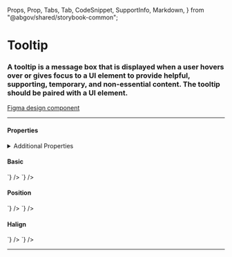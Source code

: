   Props,
  Prop,
  Tabs,
  Tab,
  CodeSnippet,
  SupportInfo,
  Markdown,
} from "@abgov/shared/storybook-common";

<Meta title="Components/Tooltip" />

# Tooltip

### A tooltip is a message box that is displayed when a user hovers over or gives focus to a UI element to provide helpful, supporting, temporary, and non-essential content. The tooltip should be paired with a UI element.

[Figma design component](https://www.figma.com/file/fx99piVY3CIgnb7rR68Uhy/Component---Tooltip?node-id=912%3A38963&t=JZsBX0vF7d0ER8Pv-1)

---

#### Properties

<Props showTabs={true}>
  <Prop
    name="content"
    type="string"
    description="The content of the tooltip"
    defaultValue="320px"
  />
  <Prop
    name="position"
    type="top|bottom|left|right"
    description="The tooltip position"
    defaultValue="top"
  />
  <Prop
    name="halign"
    defaultValue="center"
    type="left|center|right"
    description="align a top or bottom positioned tooltip"
  />
</Props>

<details>
  <summary>Additional Properties</summary>
  <GoACallout>
    These margins would be applied to the target element and the tooltip will
    align itself accordingly
  </GoACallout>
  <Props showTabs={true}>
    <Prop
      name="mt"
      type="none | 3xs | 2xs | xs | s | m | l | xl | 2xl | 3xl | 4xl"
      defaultValue="none"
      description="Top margin"
    />
    <Prop
      name="mr"
      type="none | 3xs | 2xs | xs | s | m | l | xl | 2xl | 3xl | 4xl"
      defaultValue="none"
      description="Right margin"
    />
    <Prop
      name="mb"
      type="none | 3xs | 2xs | xs | s | m | l | xl | 2xl | 3xl | 4xl"
      defaultValue="none"
      description="Bottom margin"
    />
    <Prop
      name="ml"
      type="none | 3xs | 2xs | xs | s | m | l | xl | 2xl | 3xl | 4xl"
      defaultValue="none"
      description="Left margin"
    />
  </Props>
</details>

#### Basic

<Story name="Basic">
  <div style={{ textAlign: "center" }}>
    <GoATooltip content="This is a tooltip">
      <GoAIconButton icon="information-circle"></GoAIconButton>
    </GoATooltip>
  </div>
</Story>

<Tabs>
  <Tab label="Angular">
    <CodeSnippet
      lang="html"
      code={`
      <goa-tooltip content="This is a tooltip">
        <goa-icon type="information-circle" />
      </goa-tooltip>
    `}
    />
  </Tab>
  <Tab label="React">
    <CodeSnippet
      lang="tsx"
      code={`
      <GoATooltip content="This is a tooltip">
        <GoAIconButton icon="information-circle"></GoAIconButton>
      </GoATooltip>
    `}
    />
  </Tab>
</Tabs>

#### Position

<Story name="Position">
  <div style={{ textAlign: "center" }}>
    <GoATooltip content="This is a bottom tooltip" position="bottom">
      <GoAIconButton icon="information-circle"></GoAIconButton>
    </GoATooltip>
    <GoATooltip content="This is a top tooltip">
      <GoAIconButton icon="information-circle"></GoAIconButton>
    </GoATooltip>
    <GoATooltip content="This is a left tooltip" position="left">
      <GoAIconButton icon="information-circle"></GoAIconButton>
    </GoATooltip>
    <GoATooltip content="This is a right tooltip" position="right">
      <GoAIconButton icon="information-circle"></GoAIconButton>
    </GoATooltip>
  </div>
</Story>

<Tabs>
  <Tab label="Angular">
    <CodeSnippet
      lang="html"
      code={`
      <goa-tooltip content="This is a bottom tooltip" position="bottom">
        <goa-icon-button icon="information-circle"></goa-icon-button>
      </goa-tooltip>
      <goa-tooltip content="This is a top tooltip">
        <goa-icon-button icon="information-circle"></goa-icon-button>
      </goa-tooltip>
      <goa-tooltip content="This is a left tooltip" position="left">
        <goa-icon-button icon="information-circle"></goa-icon-button>
      </goa-tooltip>
      <goa-tooltip content="This is a right tooltip" position="right">
        <goa-icon-button icon="information-circle"></goa-icon-button>
      </goa-tooltip>
    `}
    />
  </Tab>
  <Tab label="React">
    <CodeSnippet
      lang="tsx"
      code={`
      <GoATooltip content="This is a bottom tooltip" position="bottom">
        <GoAIconButton icon="information-circle"></GoAIconButton>
      </GoATooltip>
      <GoATooltip content="This is a top tooltip">
        <GoAIconButton icon="information-circle"></GoAIconButton>
      </GoATooltip>
      <GoATooltip content="This is a left tooltip" position="left">
        <GoAIconButton icon="information-circle"></GoAIconButton>
      </GoATooltip>
      <GoATooltip content="This is a right tooltip" position="right">
        <GoAIconButton icon="information-circle"></GoAIconButton>
      </GoATooltip>
    `}
    />
  </Tab>
</Tabs>

#### Halign

<Story name="Halign">
  <div style={{ textAlign: "center" }}>
    <GoATooltip
      content="This is a right aligned bottom tooltip"
      position="bottom"
      hAlign="right"
    >
      <GoAIconButton icon="information-circle"></GoAIconButton>
    </GoATooltip>
    <GoATooltip content="This is a left aligned top tooltip" hAlign="left">
      <GoAIconButton icon="information-circle"></GoAIconButton>
    </GoATooltip>
    <GoATooltip
      content="This is a left aligned bottom tooltip"
      position="bottom"
      hAlign="left"
    >
      <GoAIconButton icon="information-circle"></GoAIconButton>
    </GoATooltip>
    <GoATooltip content="This is a right aligned top tooltip" hAlign="right">
      <GoAIconButton icon="information-circle"></GoAIconButton>
    </GoATooltip>
  </div>
</Story>

<Tabs>
  <Tab label="Angular">
    <CodeSnippet
      lang="html"
      code={`
      <goa-tooltip content="This is a right aligned bottom tooltip" position="bottom" hAlign="right">
        <goa-icon type="information-circle" />
      </goa-tooltip>
      <goa-tooltip content="This is a left aligned top tooltip" hAlign="left">
        <goa-icon type="information-circle" />
      </goa-tooltip>
      <goa-tooltip content="This is a left aligned bottom tooltip" position="bottom" hAlign="left">
        <goa-icon type="information-circle" />
      </goa-tooltip>
      <goa-tooltip content="This is a right aligned top tooltip" hAlign="right">
        <goa-icon type="information-circle" />
      </goa-tooltip>
    `}
    />
  </Tab>
  <Tab label="React">
    <CodeSnippet
      lang="tsx"
      code={`
      <GoATooltip content="This is a right aligned bottom tooltip" position="bottom" hAlign="right">
        <GoAIconButton icon="information-circle"></GoAIconButton>
      </GoATooltip>
      <GoATooltip content="This is a left aligned top tooltip" hAlign="left">
        <GoAIconButton icon="information-circle"></GoAIconButton>
      </GoATooltip>
      <GoATooltip content="This is a left aligned bottom tooltip" position="bottom" hAlign="left">
        <GoAIconButton icon="information-circle"></GoAIconButton>
      </GoATooltip>
      <GoATooltip content="This is a right aligned top tooltip" hAlign="right">
        <GoAIconButton icon="information-circle"></GoAIconButton>
      </GoATooltip>
    `}
    />
  </Tab>
</Tabs>

---

<SupportInfo />
